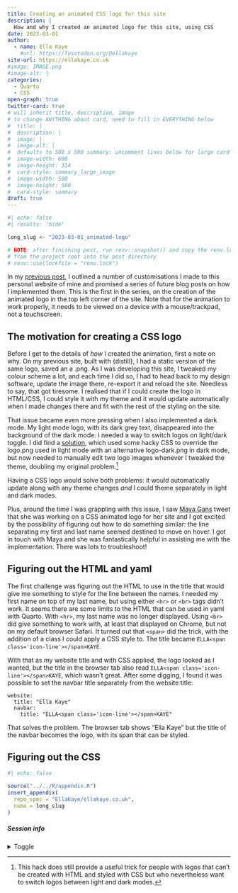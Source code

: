```yaml
---
title: Creating an animated CSS logo for this site
description: |
  How and why I created an animated logo for this site, using CSS
date: 2023-03-01
author: 
  - name: Ella Kaye
    #url: https://fosstodon.org/@ellakaye
site-url: https://ellakaye.co.uk
#image: IMAGE.png
#image-alt: |
categories:
  - Quarto
  - CSS
open-graph: true
twitter-card: true
# will inherit title, description, image
# to change ANYTHING about card, need to fill in EVERYTHING below
#  title: |
#  description: |
#  image: |
#  image-alt: |
#  defaults to 500 x 500 summary: uncomment lines below for large card
#  image-width: 600 
#  image-height: 314
#  card-style: summary_large_image 
#  image-width: 500
#  image-height: 500
#  card-style: summary
draft: true
---
```


<!--------------- set up ----------------->

```r
#| echo: false
#| results: 'hide'

long_slug <- "2023-03-01_animated-logo"

# NOTE: after finishing post, run renv::snapshot() and copy the renv.lock file 
# from the project root into the post directory
# renv::use(lockfile = "renv.lock")
```

<!--------------- post content ----------------->

In my [previous post](../2022-12-11_welcome-quarto/index.qmd), I outlined a number of customisations I made to this personal website of mine and promised a series of future blog posts on how I implemented them. This is the first in the series, on the creation of the animated logo in the top left corner of the site. Note that for the animation to work properly, it needs to be viewed on a device with a mouse/trackpad, not a touchscreen.

## The motivation for creating a CSS logo

Before I get to the details of *how* I created the animation, first a note on why. On my previous site, built with {distill}, I had a static version of the same logo, saved an a .png. As I was developing this site, I tweaked my colour scheme a lot, and each time I did so, I had to head back to my design software, update the image there, re-export it and reload the site. Needless to say, that got tiresome. I realised that if I could create the logo in HTML/CSS, I could style it with my theme and it would update automatically when I made changes there and fit with the rest of the styling on the site.

That issue became even more pressing when I also implemented a dark mode. My light mode logo, with its dark grey text, disappeared into the background of the dark mode. I needed a way to switch logos on light/dark toggle. I did find a [solution](https://github.com/quarto-dev/quarto-cli/discussions/1647), which used some hacky CSS to override the logo.png used in light mode with an alternative logo-dark.png in dark mode, but now needed to manually edit two logo images whenever I tweaked the theme, doubling my original problem.^[This hack does still provide a useful trick for people with logos that can't be created with HTML and styled with CSS but who nevertheless want to switch logos between light and dark modes.]

Having a CSS logo would solve both problems: it would automatically update along with any theme changes *and* I could theme separately in light and dark modes.

Plus, around the time I was grappling with this issue, I saw [Maya Gans](https://maya.rbind.io) tweet that she was working on a CSS animated logo for her site and I got excited by the possibility of figuring out how to do something similar: the line separating my first and last name seemed destined to move on hover. I got in touch with Maya and she was fantastically helpful in assisting me with the implementation. There was lots to troubleshoot!

## Figuring out the HTML and yaml

The first challenge was figuring out the HTML to use in the title that would give me something to style for the line between the names. I needed my first name on top of my last name, but using either `<hr>` or `<br>` tags didn't work. It seems there are some limits to the HTML that can be used in yaml with Quarto. With `<hr>`, my last name was no longer displayed. Using `<br>` did give something to work with, at least that displayed on Chrome, but not on my default browser Safari. It turned out that `<span>` did the trick, with the addition of a class I could apply a CSS style to. The title became `ELLA<span class='icon-line'></span>KAYE`.

With that as my website title and with CSS applied, the logo looked as I wanted, but the title in the browser tab also read `ELLA<span class='icon-line'></span>KAYE`, which wasn't great. After some digging, I found it was possible to set the navbar title separately from the website title:

```
website:
  title: "Ella Kaye"
  navbar:
    title: "ELLA<span class='icon-line'></span>KAYE"
```

That solves the problem. The browser tab shows "Ella Kaye" but the title of the navbar becomes the logo, with its span that can be styled.

## Figuring out the CSS



<!--------------- appendices go here ----------------->

```r
#| echo: false

source("../../R/appendix.R")
insert_appendix(
  repo_spec = "EllaKaye/ellakaye.co.uk", 
  name = long_slug
)
```

##### Session info {.appendix}

<details><summary>Toggle</summary>

```r
#| echo: false
library(sessioninfo)
# save the session info as an object
pkg_session <- session_info(pkgs = "attached")

# get the quarto version
quarto_version <- system("quarto --version", intern = TRUE)

# inject the quarto info
pkg_session$platform$quarto <- paste(
  system("quarto --version", intern = TRUE), 
  "@", 
  quarto::quarto_path()
  )

# print it out
pkg_session
```

</details>





